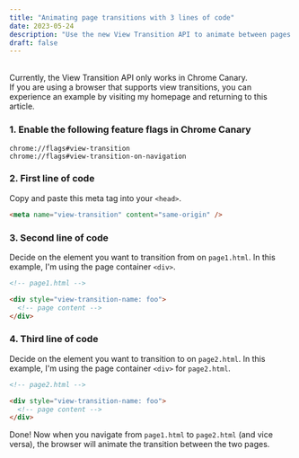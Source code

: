 ```yaml
---
title: "Animating page transitions with 3 lines of code"
date: 2023-05-24
description: "Use the new View Transition API to animate between pages."
draft: false
---
```


<br />

<Note type="warning" emoji="⚠️">
  Currently, the View Transition API only works in Chrome Canary.
</Note>

<br />

<Note type="secondary" emoji="⚑">
  If you are using a browser that supports view transitions, you can experience an example by visiting my homepage and returning to this article.
</Note>

<br />

### 1. Enable the following feature flags in Chrome Canary

```
chrome://flags#view-transition
chrome://flags#view-transition-on-navigation
```

### 2. First line of code

Copy and paste this meta tag into your `<head>`.

```html
<meta name="view-transition" content="same-origin" />
```

### 3. Second line of code

Decide on the element you want to transition from on `page1.html`. In this example, I'm using the page container `<div>`.

```html 
<!-- page1.html -->

<div style="view-transition-name: foo">
  <!-- page content -->
</div>
```

### 4. Third line of code

Decide on the element you want to transition to on `page2.html`. In this example, I'm using the page container `<div>` for `page2.html`.
```html
<!-- page2.html -->

<div style="view-transition-name: foo">
  <!-- page content -->
</div>
```

Done! Now when you navigate from `page1.html` to `page2.html` (and vice versa), the browser will animate the transition between the two pages.